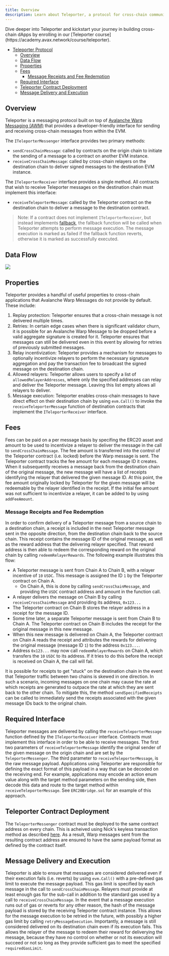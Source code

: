 ```yaml
---
title: Overview
description: Learn about Teleporter, a protocol for cross-chain communication between EVM Chains.
---
```


<Callout title="Note">
Dive deeper into Teleporter and kickstart your journey in building cross-chain dApps by enrolling in our [Teleporter course](https://academy.avax.network/course/teleporter).
</Callout>

- [Teleporter Protocol](#teleporter-protocol)
    - [Overview](#overview)
    - [Data Flow](#data-flow)
    - [Properties](#properties)
    - [Fees](#fees)
        - [Message Receipts and Fee Redemption](#message-receipts-and-fee-redemption)
    - [Required Interface](#required-interface)
    - [Teleporter Contract Deployment](#teleporter-contract-deployment)
    - [Message Delivery and Execution](#message-delivery-and-execution)

Overview[​](#overview "Direct link to heading")
-----------------------------------------------

Teleporter is a messaging protocol built on top of [Avalanche Warp Messaging (AWM)](/docs/cross-chain/avalanche-warp-messaging/overview) that provides a developer-friendly interface for sending and receiving cross-chain messages from within the EVM.

The `ITeleporterMessenger` interface provides two primary methods:

- `sendCrossChainMessage`: called by contracts on the origin chain to initiate the sending of a message to a contract on another EVM instance.
- `receiveCrossChainMessage`: called by cross-chain relayers on the destination chain to deliver signed messages to the destination EVM instance.

The `ITeleporterReceiver` interface provides a single method. All contracts that wish to receive Teleporter messages on the destination chain must implement this interface:

- `receiveTeleporterMessage`: called by the Teleporter contract on the destination chain to deliver a message to the destination contract.

> Note: If a contract does not implement `ITeleporterReceiver`, but instead implements [fallback](https://docs.soliditylang.org/en/latest/contracts.html#fallback-function), the fallback function will be called when Teleporter attempts to perform message execution. The message execution is marked as failed if the fallback function reverts, otherwise it is marked as successfully executed.

Data Flow[​](#data-flow "Direct link to heading")
-------------------------------------------------

![](/images/teleporter1.png)

Properties[​](#properties "Direct link to heading")
---------------------------------------------------

Teleporter provides a handful of useful properties to cross-chain applications that Avalanche Warp Messages do not provide by default. These include:

1.  Replay protection: Teleporter ensures that a cross-chain message is not delivered multiple times.
2.  Retries: In certain edge cases when there is significant validator churn, it is possible for an Avalanche Warp Message to be dropped before a valid aggregate signature is created for it. Teleporter ensures that messages can still be delivered even in this event by allowing for retries of previously submitted messages.
3.  Relay incentivization: Teleporter provides a mechanism for messages to optionally incentivize relayers to perform the necessary signature aggregation and pay the transaction fee to broadcast the signed message on the destination chain.
4.  Allowed relayers: Teleporter allows users to specify a list of `allowedRelayerAddresses`, where only the specified addresses can relay and deliver the Teleporter message. Leaving this list empty allows all relayers to deliver.
5.  Message execution: Teleporter enables cross-chain messages to have direct effect on their destination chain by using `evm.Call()` to invoke the `receiveTeleporterMessage` function of destination contracts that implement the `ITeleporterReceiver` interface.

Fees[​](#fees "Direct link to heading")
---------------------------------------

Fees can be paid on a per message basis by specifing the ERC20 asset and amount to be used to incentivize a relayer to deliver the message in the call to `sendCrossChainMessage`. The fee amount is transferred into the control of the Teleporter contract (i.e. locked) before the Warp message is sent. The Teleporter contract tracks the fee amount for each message ID it creates. When it subsequently receives a message back from the destination chain of the original message, the new message will have a list of receipts identifying the relayer that delivered the given message ID. At this point, the fee amount originally locked by Teleporter for the given message will be redeemable by the relayer identified in the receipt. If the initial fee amount was not sufficient to incentivize a relayer, it can be added to by using `addFeeAmount`.

### Message Receipts and Fee Redemption[​](#message-receipts-and-fee-redemption "Direct link to heading")

In order to confirm delivery of a Teleporter message from a source chain to a destination chain, a receipt is included in the next Teleporter message sent in the opposite direction, from the destination chain back to the source chain. This receipt contains the message ID of the original message, as well as the reward address that the delivering relayer specified. That reward address is then able to redeem the corresponding reward on the original chain by calling `redeemRelayerRewards`. The following example illustrates this flow:

- A Teleporter message is sent from Chain A to Chain B, with a relayer incentive of `10` `USDC`. This message is assigned the ID `1` by the Teleporter contract on Chain A.
    - On Chain A, this is done by calling `sendCrossChainMessage`, and providing the `USDC` contract address and amount in the function call.
- A relayer delivers the message on Chain B by calling `receiveCrossChainMessage` and providing its address, `0x123...`
- The Teleporter contract on Chain B stores the relayer address in a receipt for the message ID.
- Some time later, a separate Teleporter message is sent from Chain B to Chain A. The Teleporter contract on Chain B includes the receipt for the original message in this new message.
- When this new message is delivered on Chain A, the Teleporter contract on Chain A reads the receipt and attributes the rewards for delivering the original message (message ID `1`) to the address `0x123...`.
- Address `0x123...` may now call `redeemRelayerRewards` on Chain A, which transfers the `10` `USDC` to its address. If it tries to do this before the receipt is received on Chain A, the call will fail.

It is possible for receipts to get "stuck" on the destination chain in the event that Teleporter traffic between two chains is skewed in one direction. In such a scenario, incoming messages on one chain may cause the rate at which receipts are generated to outpace the rate at which they are sent back to the other chain. To mitigate this, the method `sendSpecifiedReceipts` can be called to immediately send the receipts associated with the given message IDs back to the original chain.

Required Interface[​](#required-interface "Direct link to heading")
-------------------------------------------------------------------

Teleporter messages are delivered by calling the `receiveTeleporterMessage` function defined by the `ITeleporterReceiver` interface. Contracts must implement this interface in order to be able to receive messages. The first two parameters of `receiveTeleporterMessage` identify the original sender of the given message on the origin chain and are set by the `TeleporterMessenger`. The third parameter to `receiveTeleporterMessage`, is the raw message payload. Applications using Teleporter are responsible for defining the exact format of this payload in a way that can be decoded on the receiving end. For example, applications may encode an action enum value along with the target method parameters on the sending side, then decode this data and route to the target method within `receiveTeleporterMessage`. See `ERC20Bridge.sol` for an example of this approach.

Teleporter Contract Deployment[​](#teleporter-contract-deployment "Direct link to heading")
-------------------------------------------------------------------------------------------

The `TeleporterMessenger` contract must be deployed to the same contract address on every chain. This is acheived using Nick's keyless transaction method as described [here](https://github.com/ava-labs/teleporter/blob/main/utils/contract-deployment/README.md). As a result, Warp messages sent from the resulting contract address are ensured to have the same payload format as defined by the contract itself.

Message Delivery and Execution[​](#message-delivery-and-execution "Direct link to heading")
-------------------------------------------------------------------------------------------

Teleporter is able to ensure that messages are considered delivered even if their execution fails (i.e. reverts) by using `evm.Call()` with a pre-defined gas limit to execute the message payload. This gas limit is specified by each message in the call to `sendCrossChainMessage`. Relayers must provide at least enough gas for the sub-call in addition to the standard gas used by a call to `receiveCrossChainMessage`. In the event that a message execution runs out of gas or reverts for any other reason, the hash of the message payload is stored by the receiving Teleporter contract instance. This allows for the message execution to be retried in the future, with possibly a higher gas limit by calling `retryMessageExecution`. Importantly, a message is still considered delivered on its destination chain even if its execution fails. This allows the relayer of the message to redeem their reward for deliverying the message, because they have no control on whether or not its execution will succeed or not so long as they provide sufficient gas to meet the specified `requiredGasLimit`.